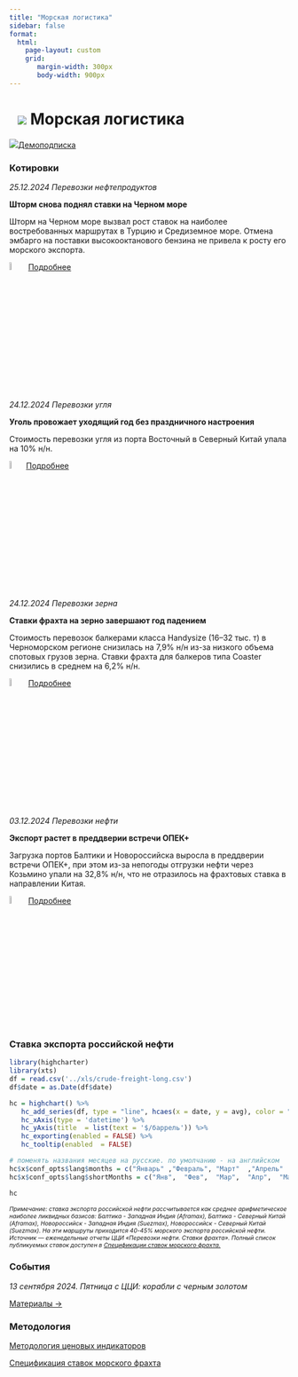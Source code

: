 ```yaml
---
title: "Морская логистика"
sidebar: false
format: 
  html:
    page-layout: custom
    grid:
       margin-width: 300px
       body-width: 900px
---
```


# ![](../images/icon-ship.svg) Морская логистика {.my-custom-class style="margin-left:3%;"}

![](../images/icon-subscription.svg)[Демоподписка](../demo-subscription.qmd)

::: {.grid style="margin-left:0%"}
::: {.g-col-12 .g-col-sm-12 .g-col-xs-12 .g-col-xl-6 .g-col-md-6 .g-col-lg-6}
### Котировки

*25.12.2024 Перевозки нефтепродуктов*

**Шторм снова поднял ставки на Черном море**

Шторм на Черном море вызвал рост ставок  на наиболее востребованных маршрутах в Турцию и Средиземное море. Отмена эмбарго на поставки высокооктанового бензина не привела к росту его морского экспорта.

![](../images/icon-locker.svg){width="6%"} [Подробнее](../demo-subscription.qmd)

*24.12.2024 Перевозки угля*

**Уголь провожает уходящий год без праздничного настроения **

Стоимость перевозки угля из порта Восточный в Северный Китай упала на 10% н/н.

![](../images/icon-locker.svg){width="6%"}[Подробнее](../demo-subscription.qmd)

*24.12.2024 Перевозки зерна*

**Ставки фрахта на зерно завершают год падением**

Стоимость перевозок балкерами класса Handysize (16–32 тыс. т) в Черноморском регионе снизилась на 7,9% н/н из-за низкого объема спотовых грузов зерна. Ставки фрахта для балкеров типа Coaster снизились в среднем на 6,2% н/н.

![](../images/icon-locker.svg){width="6%"} [Подробнее](../demo-subscription.qmd)

*03.12.2024 Перевозки нефти*

**Экспорт растет в преддверии встречи ОПЕК+**

Загрузка портов Балтики и Новороссийска выросла в преддверии встречи ОПЕК+, при этом из-за непогоды отгрузки нефти через Козьмино упали на 32,8% н/н, что не отразилось на фрахтовых ставка в направлении Китая. 

![](../images/icon-locker.svg){width="6%"} [Подробнее](../demo-subscription.qmd)

:::

::: {.g-col-12 .g-col-sm-12 .g-col-xs-12 .g-col-xl-6 .g-col-md-6 .g-col-lg-6}
### Ставка экспорта российской нефти

```r
library(highcharter)
library(xts)
df = read.csv('../xls/crude-freight-long.csv')
df$date = as.Date(df$date)

hc = highchart() %>% 
   hc_add_series(df, type = "line", hcaes(x = date, y = avg), color = "#1A4AFC", name = "Фрахт российской нефти", marker = list(enabled = FALSE)) %>% 
   hc_xAxis(type = 'datetime') %>% 
   hc_yAxis(title  = list(text = '$/баррель')) %>% 
   hc_exporting(enabled = FALSE) %>% 
   hc_tooltip(enabled  = FALSE)

# поменять названия месяцев на русские. по умолчанию - на английском
hc$x$conf_opts$lang$months = c("Январь"	,"Февраль",	"Март"	,"Апрель"	,"Май",	"Июнь", "Июль",	"Август",	"Сентябрь",	"Октябрь",	"Ноябрь",	"Декабрь")
hc$x$conf_opts$lang$shortMonths = c("Янв", 	"Фев",	"Мар",	"Апр",	"Май",	"Июн",	"Июл",	"Авг",	"Сен",	"Окт",	"Ноя",	"Дек")

hc
```

[*Примечание: ставка экспорта российской нефти рассчитывается как среднее арифметическое наиболее ликвидных базисов: Балтика - Западная Индия (Aframax), Балтика - Северный Китай (Aframax), Новороссийск - Западная Индия (Suezmax), Новороссийск - Северный Китай (Suezmax). На эти маршруты приходится 40-45% морского экспорта российской нефти. Источник — еженедельные отчеты ЦЦИ «Перевозки нефти. Ставки фрахта». Полный список публикуемых ставок доступен в [Спецификации ставок морского фрахта.](../methodology/specs-freight.qmd)*]{style="font-size:0.75em"}

### События

*13 сентября 2024. Пятница с ЦЦИ: корабли с черным золотом*

[Материалы →](../events/2024-09-13-crude.qmd)
:::
:::

::: {.grid style="margin-left:0%"}
::: {.g-col-12 .g-col-sm-12 .g-col-xs-12 .g-col-xl-6 .g-col-md-6 .g-col-lg-6}
### Методология

[Методология ценовых индикаторов](../methodology/methodology-benchmark-pbc.qmd)

[Спецификация ставок морского фрахта](../methodology/specs-freight.qmd)
:::

::: {.g-col-12 .g-col-sm-12 .g-col-xs-12 .g-col-xl-6 .g-col-md-6 .g-col-lg-6}
:::
:::
